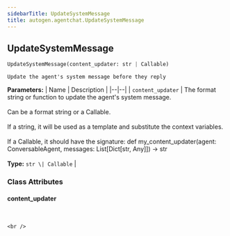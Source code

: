 ```yaml
---
sidebarTitle: UpdateSystemMessage
title: autogen.agentchat.UpdateSystemMessage
---
```

<h2 id="autogen.agentchat.UpdateSystemMessage" class="doc doc-heading">
    <code class="doc-symbol doc-symbol-heading doc-symbol-class"></code>
    <span class="doc doc-object-name doc-class-name">UpdateSystemMessage</span>
</h2>

```python
UpdateSystemMessage(content_updater: str | Callable)
```

    Update the agent's system message before they reply

<b>Parameters:</b>
| Name | Description |
|--|--|
| `content_updater` | The format string or function to update the agent's system message.<br/><br/>Can be a format string or a Callable.<br/><br/>If a string, it will be used as a template and substitute the context variables.<br/><br/>If a Callable, it should have the signature: def my_content_updater(agent: ConversableAgent, messages: List[Dict[str, Any]]) -> str<br/><br/>**Type:** `str \| Callable` |

### Class Attributes

<code class="doc-symbol doc-symbol-heading doc-symbol-attribute"></code>
#### content_updater
<br />

    <br />